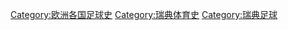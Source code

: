 [[Category:欧洲各国足球史|Category:欧洲各国足球史]]
[[Category:瑞典体育史|Category:瑞典体育史]]
[[Category:瑞典足球|Category:瑞典足球]]
